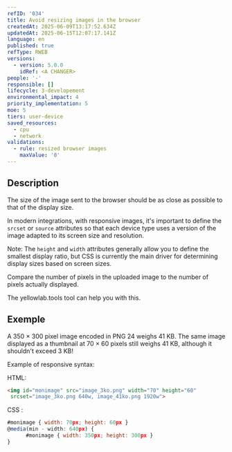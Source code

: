 ```yaml
---
refID: '034'
title: Avoid resizing images in the browser
createdAt: 2025-06-09T13:17:52.634Z
updatedAt: 2025-06-15T12:07:17.141Z
language: en
published: true
refType: RWEB
versions:
  - version: 5.0.0
    idRef: <A CHANGER>
people: '-'
responsible: []
lifecycle: 3-developement
environmental_impact: 4
priority_implementation: 5
moe: 5
tiers: user-device
saved_resources:
  - cpu
  - network
validations:
  - rule: resized browser images
    maxValue: '0'
---
```


## Description

The size of the image sent to the browser should be as close as possible to that of the display size.

In modern integrations, with responsive images, it's important to define the `srcset` or `source` attributes so that each device type uses a version of the image adapted to its screen size and resolution.

Note: The `height` and `width` attributes generally allow you to define the smallest display ratio, but CSS is currently the main driver for determining display sizes based on screen sizes.

Compare the number of pixels in the uploaded image to the number of pixels actually displayed.

The yellowlab.tools tool can help you with this.

## Exemple

A 350 × 300 pixel image encoded in PNG 24 weighs 41 KB. The same image displayed as a thumbnail at 70 × 60 pixels still weighs 41 KB, although it shouldn't exceed 3 KB!

Example of responsive syntax:

HTML:

```html
<img id="monimage" src="image_3ko.png" width="70" height="60"
 srcset="image_3ko.png 640w, image_41ko.png 1920w">
```

CSS : 

```javascript
#monimage { width: 70px; height: 60px }
@media(min - width: 640px) {
      #monimage { width: 350px; height: 300px }
}
```

